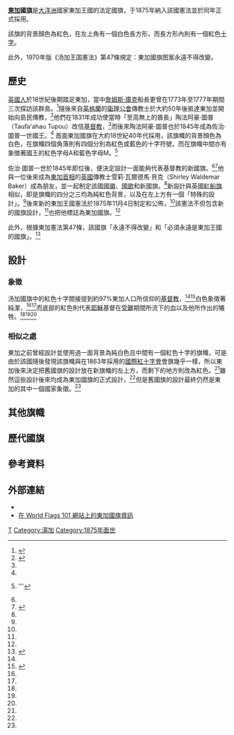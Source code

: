 {{NoteTA}}
{{TA
|G1=地名
}}
{{Infobox flag
| Name = 東加國旗
| Image = Flag of Tonga.svg
| Use = 110110
| Proportion = 1:2
| Adoption = 1875年11月4日
| Design = 紅色背景，在左上角有一個白色長方形，而長方形內則有一個紅色十字。
| Image2 = Naval Ensign of Tonga.svg
| Nickname2 = 東加海軍旗
| Use2 = 000001
| Proportion2 = 1:2
| Image3 = Royal Standard of Tonga.svg
| Nickname3 = 東加王室旗
| Use3 = 000000
| Proportion3 = 26:37
| Image4 = Flag of the Tonga Defence Services.svg
| Nickname4 = 東加國防軍旗
| Use4 = 000000
| Image5 = Pilot Flag of Tonga.svg
| Nickname5 = 東加民用旗
| Use5 = 100000
| Proportion5 = 
| Adoption5 = 
| Design5 = 
| Designer5 = 
}}
'''[[東加|東加]]國旗'''是[[大洋洲|大洋洲]]國家東加王國的法定國旗，于1875年納入該國憲法並於同年正式採用。

該旗的背景顏色為紅色，在左上角有一個白色長方形，而長方形內則有一個紅色[[十字|十字]]。

此外，1970年版《汤加王国憲法》第47條規定：東加國旗图案永遠不得改變。

==歷史==
[[英國人|英國人]]於18世紀後期踏足東加，當中[[詹姆斯·庫克|詹姆斯·庫克]]船長更曾在1773年至1777年期間三次探訪該群島。<ref name=BBC>{{cite news | title=Tonga profile | publisher=英國廣播公司 | work=英國廣播公司新聞部 | url=http://www.bbc.com/news/world-asia-pacific-16199671 | accessdate=2015年8月1日 | language=en | archive-date=2014年9月20日 | archive-url=https://web.archive.org/web/20140920052547/http://www.bbc.com/news/world-asia-pacific-16199671 | dead-url=no }}</ref>隨後來自[[英格蘭|英格蘭]]的[[衛理公會|衛理公會]]傳教士於大約50年後抵達東加並開始向島民傳教，<ref name=LP>{{cite book | title=Tonga | last1=Fletcher | first1=Matt | last2=Keller | first2=Nancy | url=http://books.google.ca/books?id=EABPLrDovFAC&pg=PA15 | publisher=Lonely Planet | year=2001年 | edition=第4版 | pages=第14至15頁 | accessdate=2015年8月1日 | language=en | isbn= 9781740590617}}</ref>他們在1831年成功使當時「至高無上的酋長」陶法阿豪·圖普（Taufa'ahau Tupou）改信[[基督教|基督教]]，<ref name=BBC/>而後來陶法阿豪·圖普也於1845年成為佐治·圖普一世國王。<ref name=LP/>
首面東加國旗在大約18世紀40年代採用，該旗幟的背景顏色為白色，在旗幟四個角落則有四個分別為紅色或藍色的十字符號，而在旗幟中間亦有象徵著國王的紅色字母A和藍色字母M。<ref name=EB>{{cite encyclopedia | encyclopedia=大英百科全書 | title=Flag of Tonga | first=Whitney | last=Smith | url=http://global.britannica.com/EBchecked/topic/1355548/flag-of-Tonga | publisher=大英百科全書公司 | date=2013年11月24日 | accessdate=2015年8月1日}} '''{{subscription required}}</ref>

佐治·圖普一世於1845年即位後，便決定設計一面能夠代表基督教的新國旗。<ref name=EB/><ref name=complete>{{cite book | url=http://books.google.ca/books?id=1yahq8im86kC&pg=PA235 | title=Complete Flags of the World | publisher=Penguin | date=2009年1月6日 | last=Kindersley Ltd. | first=Dorling | page=第235頁 | accessdate=2015年8月1日 | language=en | isbn=9780756654863 | archive-date=2014年8月19日 | archive-url=https://web.archive.org/web/20140819125430/http://books.google.ca/books?id=1yahq8im86kC&pg=PA235 | dead-url=no }}</ref>他與一位後來成為[[東加首相|東加首相]]的[[英國|英國]]傳教士雪莉·瓦爾德馬·貝克（Shirley Waldemar Baker）成為朋友，並一起制定該國[[東加國徽|國徽]]、[[東加國歌|國歌]]和新國旗。<ref name=LP/>新設計與英國[[紅船旗|紅船旗]]相似，即是旗幟的四分之三均為純紅色背景，以及在左上方有一個「特殊的設計」。<ref name=EB/>後來新的東加王國憲法於1875年11月4日制定和公佈，<ref name=LP/>該憲法不但包含新的國旗設計，<ref name=EB/>也把他標誌為東加國旗。<ref name=complete/>

此外，根據東加憲法第47條，該國旗「永遠不得改變」和「必須永遠是東加王國的國旗」。<ref>{{cite journal | last=Peaslee | first=Amos J. | title=Tonga | url=http://link.springer.com/chapter/10.1007/978-94-017-1147-0_13 | journal=Constitutions of Nations | volume=第2卷 | page=第1577頁 | publisher=Springer Netherlands | accessdate=2015年8月1日 | language=en | year=1985年 | doi=10.1007/978-94-017-1147-0_13 | archive-date=2014年8月13日 | archive-url=https://web.archive.org/web/20140813065218/http://link.springer.com/chapter/10.1007%2F978-94-017-1147-0_13 | dead-url=no }}{{registration required}}</ref>

==設計==
===象徵===
汤加國旗中的紅色十字間接提到約97%東加人口所信仰的[[基督教|基督教]]，<ref name=EB/><ref name=CIA>{{cite web | title=Tonga | work=The World Factbook | url=https://www.cia.gov/library/publications/the-world-factbook/geos/tn.html | accessdate=2015年8月1日 | language=en | publisher=中央情報局 | archive-date=2013年10月7日 | archive-url=https://web.archive.org/web/20131007170240/https://www.cia.gov/library//publications/the-world-factbook/geos/tn.html | dead-url=no }}</ref>白色象徵著純潔，<ref name=complete/><ref name=CIA/>而底部的紅色則代表[[耶穌|耶穌]]基督在[[耶穌受難|受難]]期間所流下的[[基督的血|血]]以及他所作出的犧牲。<ref name=EB/><ref name=complete/><ref name=CIA/>

===相似之處===
東加之前曾經設計並使用過一面背景為純白色且中間有一個紅色十字的旗幟，可是由於該國隨後發現該旗幟與在1863年採用的[[國際紅十字會|國際紅十字會]]會旗幾乎一樣，所以東加後來決定把舊國旗的設計放在新旗幟的左上方，而剩下的地方則改為紅色。<ref name=complete/>雖然這些設計後來均成為東加國旗的正式設計，<ref name=complete/>但是舊國旗的設計最終仍然是東加的其中一個國家象徵。<ref name=CIA/>
==其他旗幟==
<center>{{Begin flag gallery}}
{{Flag entry | Width=230 | Caption=東加國防軍旗 | Image=Flag of the Tonga Defence Services.svg}}
{{Flag entry | Width=230 | Caption=東加海關旗 | Image=Customs_Ensign_of_Tonga.svg}}
{{Flag entry | Width=230 | Caption=東加隔離標誌 | Image=Quarantine Ensign of Tonga.svg}}
{{Flag entry | Width=230 | Caption=東加民用旗 | Image=Pilot Flag of Tonga.svg}}
{{End flag gallery}}</center>
==歷代國旗==
<center>{{Begin flag gallery}}
{{Flag entry | Width=230 | Caption=第一代東加國旗 | Image=Flag of Tongatapu (1858-1862).svg}}
{{Flag entry | Width=230 | Caption=第二代東加國旗 | Image=Flag of Tonga (1862-1866).svg}}
{{Flag entry | Width=230 | Caption=第三代東加國旗 | Image=Flag of Tonga (3-2).svg}}
{{Flag entry | Width=230 | Caption=於1862年至1875年採用的東加王室旗 | Image=Royal Standard of Tonga (1862-1875).svg}}
{{End flag gallery}}</center>

==參考資料==
{{Reflist | colwidth=30em}}

==外部連結==
* {{FOTW | id=to | title=東加國旗資訊}}
* [http://www.worldflags101.com/t/tonga-flag.aspx 在 World Flags 101 網站上的東加國旗資訊] {{Wayback|url=http://www.worldflags101.com/t/tonga-flag.aspx |date=20140914143822 }}

{{大洋洲題目|国旗}}

[[Category:國旗|T]]
[[Category:湯加|Category:湯加]]
[[Category:1875年面世|Category:1875年面世]]
